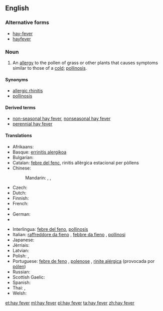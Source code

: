 ==English==

===Alternative forms===
* [[hay-fever]]
* [[hayfever]]

===Noun===
{{wikipedia}}
{{en-noun|head=[[hay]] [[fever]]|-}}

# An [[allergy]] to the pollen of grass or other plants that causes symptoms similar to those of a [[cold]]; [[pollinosis]].

====Synonyms====
* [[allergic rhinitis]]
* [[pollinosis]]

====Derived terms====
* [[non-seasonal hay fever]], [[nonseasonal hay fever]]
* [[perennial hay fever]]

====Translations====
{{trans-top|allergy to pollen}}
* Afrikaans: {{t-|af|hooikoors}}
* Basque: [[errinitis alergikoa]]
* Bulgarian: {{t-|bg|сенна треска|f|tr=senna treska|sc=Cyrl}}
* Catalan: [[febre del fenc]], rinitis allèrgica estacional per pòllens
* Chinese:
*: Mandarin: {{t|cmn|枯草熱|sc=Hani}}, {{t|cmn|枯草热|tr=kūcǎorè|sc=Hani}}, {{t|cmn|花粉症|tr=huāfěnzhèng|sc=Hani}}
* Czech: {{t-|cs|senná rýma|f}}
* Dutch: {{t-|nl|hooikoorts|f}}
* Finnish: {{t+|fi|heinänuha}}
* French: {{t+|fr|rhume des foins|m}}
* {{trreq|ka}}
* German: {{t+|de|Heuschnupfen|m}}
* {{trreq|he}}
{{trans-mid}}
* Interlingua: [[febre del feno]], [[pollinosis]]
* Italian: [[raffreddore da fieno]] {{g|m}}, [[febbre da fieno]] {{g|f}}, [[pollinosi]] {{g|f}}
* Japanese: {{t-|ja|花粉症|tr=かふんしょう, kafunshō|sc=Jpan}}
* Jèrriais: {{tø|roa-jer|maladie du fain|f}}
* Latvian: {{t-|lv|siena drudzis}}
* Polish: {{t-|pl|katar sienny|m}} {{qualifier|common use}}, {{t-|pl|pyłkowica|f}} {{qualifier|medical term}}
* Portuguese: [[febre de feno]] {{g|f}}, [[polenose]] {{g|f}}, [[rinite alérgica]] (provocada por [[pólen]]) {{g|f}}
* Russian: {{t-|ru|сенная лихорадка|f|tr=sennája lixorádka}}
* Scottish Gaelic: {{t-|gd|fiabhras-feòir|m|alt=am fiabhras-feòir}}
* Spanish: {{t-|es|polinosis}}
* Thai: {{t-|th|แพ้อากาศ|tr=páe aagàat}},  {{t-|th|ไข้ละอองฟาง|tr=kâi láong faang}}
* Welsh: {{t-|cy|clefyd y gwair|m}}
{{trans-bottom}}

[[et:hay fever]]
[[ml:hay fever]]
[[pl:hay fever]]
[[ta:hay fever]]
[[zh:hay fever]]